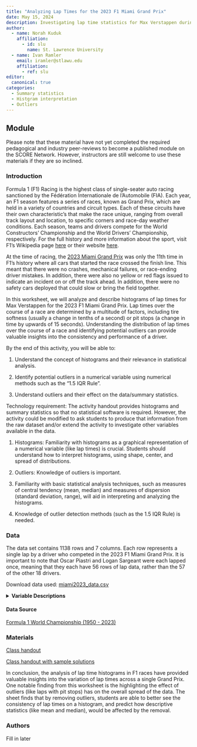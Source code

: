 ```yaml
---
title: "Analyzing Lap Times for the 2023 F1 Miami Grand Prix"
date: May 15, 2024
description: Investigating lap time statistics for Max Verstappen during the 2023 F1 Miami Grand Prix
author:
  - name: Norah Kuduk
    affiliation:
      - id: slu
        name: St. Lawrence University
  - name: Ivan Ramler
    email: iramler@stlawu.edu
    affiliation:
      - ref: slu
editor: 
  canonical: true
categories:
  - Summary statistics
  - Histgram interpretation
  - Outliers
---
```


## Module

Please note that these material have not yet completed the required pedagogical and industry peer-reviews to become a published module on the SCORE Network. However, instructors are still welcome to use these materials if they are so inclined.

### Introduction

Formula 1 (F1) Racing is the highest class of single-seater auto racing sanctioned by the Fédération Internationale de l'Automobile (FIA). Each year, an F1 season features a series of races, known as Grand Prix, which are held in a variety of countries and circuit types. Each of these circuits have their own characteristic's that make the race unique, ranging from overall track layout and location, to specific corners and race-day weather conditions. Each season, teams and drivers compete for the World Constructors' Championship and the World Drivers' Championship, respectively. For the full history and more information about the sport, visit F1's Wikipedia page [here](https://en.wikipedia.org/wiki/Formula_One){target="_blank"} or their website [here](https://www.formula1.com/){target="\"_blank"}.

At the time of racing, the [2023 Miami Grand Prix](https://en.wikipedia.org/wiki/2023_Miami_Grand_Prix){target="\"_blank"} was only the 11th time in F1's history where all cars that started the race crossed the finish line. This meant that there were no crashes, mechanical failures, or race-ending driver mistakes. In addition, there were also no yellow or red flags issued to indicate an incident on or off the track ahead. In addition, there were no safety cars deployed that could slow or bring the field together.

In this worksheet, we will analyze and describe histograms of lap times for Max Verstappen for the 2023 F1 Miami Grand Prix. Lap times over the course of a race are determined by a multitude of factors, including tire softness (usually a change in tenths of a second) or pit stops (a change in time by upwards of 15 seconds). Understanding the distribution of lap times over the course of a race and identifying potential outliers can provide valuable insights into the consistency and performance of a driver.

::: {.callout-note collapse="true" title="Learning Objectives" appearance="minimal"}
By the end of this activity, you will be able to:

1.  Understand the concept of histograms and their relevance in statistical analysis.

2.  Identify potential outliers in a numerical variable using numerical methods such as the "1.5 IQR Rule".

3.  Understand outliers and their effect on the data/summary statistics.
:::

::: {.callout-note collapse="true" title="Methods" appearance="minimal"}
Technology requirement: The activity handout provides histograms and summary statistics so that no statistical software is required. However, the activity could be modified to ask students to produce that information from the raw dataset and/or extend the activity to investigate other variables available in the data.

1.  Histograms: Familiarity with histograms as a graphical representation of a numerical variable (like lap times) is crucial. Students should understand how to interpret histograms, using shape, center, and spread of distributions.

2.  Outliers: Knowledge of outliers is important.

3.  Familiarity with basic statistical analysis techniques, such as measures of central tendency (mean, median) and measures of dispersion (standard deviation, range), will aid in interpreting and analyzing the histograms.

4.  Knowledge of outlier detection methods (such as the 1.5 IQR Rule) is needed.
:::

### Data

The data set contains 1138 rows and 7 columns. Each row represents a single lap by a driver who competed in the 2023 F1 Miami Grand Prix. It is important to note that Oscar Piastri and Logan Sargeant were each lapped once, meaning that they each have 56 rows of lap data, rather than the 57 of the other 18 drivers.

Download data used: [miami2023_data.csv](miami2023_data.csv)

<details>

<summary><b>Variable Descriptions</b></summary>

| Variable        | Description                                      |
|-----------------|--------------------------------------------------|
| driverId        | Unique identifier for each driver                |
| driverName      | The full name of the driver                      |
| constructorId   | Unique identifier for each constructor           |
| constructorName | Commonly used name of each constructor           |
| lap             | The lap number                                   |
| lapTime         | The time taken to complete the lap, in seconds   |
| lapPosition     | The position of the driver at the end of the lap |

</details>

#### Data Source

[Formula 1 World Championship (1950 - 2023)](https://www.kaggle.com/datasets/rohanrao/formula-1-world-championship-1950-2020){target="_blank"}

### Materials

[Class handout](Miami2023Worksheet.docx)

[Class handout with sample solutions](Miami2023WorksheetKey.docx)

::: {.callout-note collapse="true" title="Conclusion" appearance="minimal"}
In conclusion, the analysis of lap time histograms in F1 races have provided valuable insights into the variation of lap times across a single Grand Prix. One notable finding from this worksheet is the highlighting the effect of outliers (like laps with pit stops) has on the overall spread of the data. The sheet finds that by removing outliers, students are able to better see the consistency of lap times on a histogram, and predict how descriptive statistics (like mean and median), would be affected by the removal.
:::

### Authors

Fill in later
